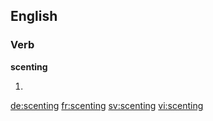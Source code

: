==English==

===Verb===
'''scenting'''

# {{present participle of|scent}}

[[de:scenting]]
[[fr:scenting]]
[[sv:scenting]]
[[vi:scenting]]